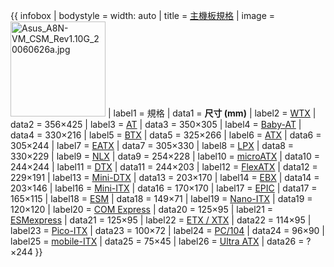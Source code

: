 {{ infobox
| bodystyle = width: auto
| title     = [[主機板規格比較|主機板規格]]
| image     = [[File:Asus A8N-VM CSM Rev1.10G 20060626a.jpg|152px]]
| label1    = 規格
| data1     = '''尺寸 (mm)'''
| label2    = [[WTX]]
| data2     = 356×425
| label3    = [[AT規格|AT]] 
| data3     = 350×305
| label4    = [[Baby-AT]]
| data4     = 330×216
| label5    = [[BTX規格|BTX]]
| data5     = 325×266
| label6    = [[ATX規格|ATX]]
| data6     = 305×244
| label7    = [[EATX]]
| data7     = 305×330
| label8    = [[LPX]]
| data8     = 330×229
| label9    = [[NLX]]
| data9     = 254×228
| label10   = [[microATX]]
| data10    = 244×244
| label11   = [[DTX規格|DTX]]
| data11    = 244×203
| label12   = [[FlexATX]]
| data12    = 229×191
| label13   = [[Mini-DTX]]
| data13    = 203×170
| label14   = [[EBX]]
| data14    = 203×146
| label16   = [[Mini-ITX]]
| data16    = 170×170
| label17   = [[EPIC]]
| data17    = 165×115
| label18   = [[ESM]]
| data18    = 149×71 
| label19   = [[Nano-ITX]]
| data19    = 120×120
| label20   = [[COM Express]]
| data20    = 125×95 
| label21   = [[ESMexpress]]
| data21    = 125×95 
| label22   = [[ETX|ETX / XTX]]
| data22    = 114×95
| label23   = [[Pico-ITX]]
| data23    = 100×72
| label24   = [[PC/104]]
| data24    = 96×90 
| label25   = [[mobile-ITX]]
| data25    = 75×45
| label26   = [[Ultra ATX]]
| data26    = ?×244
}}<noinclude>
[[Category:計算機技術模板|{{PAGENAME}}]]

</noinclude>